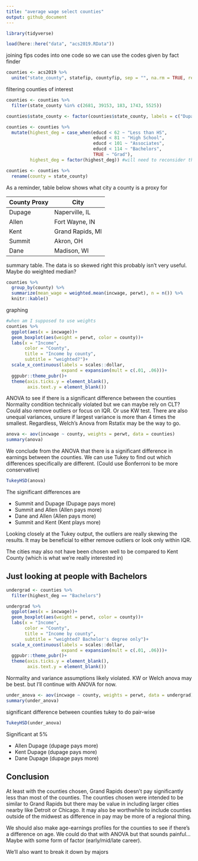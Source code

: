 ```yaml
---
title: "average wage select counties"
output: github_document
---
```



```r
library(tidyverse)
```

```r
load(here::here("data", "acs2019.RData"))
```

joining fips codes into one code so we can use the codes given by fact finder
```r
counties <- acs2019 %>% 
  unite("state_county", statefip, countyfip, sep = "", na.rm = TRUE, remove = FALSE)
```

filtering counties of interest
```r
counties <- counties %>% 
  filter(state_county %in% c(2681, 39153, 183, 1743, 5525))

counties$state_county <- factor(counties$state_county, labels = c("Dupage", "Allen", "Kent", "Summit", "Dane"))

counties <- counties %>% 
  mutate(highest_deg = case_when(educd < 62 ~ "Less than HS",
                                 educd < 81 ~ "High School",
                                 educd < 101 ~ "Associates",
                                 educd < 114 ~ "Bachelors",
                                 TRUE ~ "Grad"),
         highest_deg = factor(highest_deg)) #will need to reconsider these blocks

counties <- counties %>% 
  rename(county = state_county)
```

As a reminder, table below shows what city a county is a proxy for

|County Proxy|City|
|------------|----|
|Dupage      |Naperville, IL|
|Allen       |Fort Wayne, IN|
|Kent        |Grand Rapids, MI|
|Summit      |Akron, OH|
|Dane        |Madison, WI|


summary table. The data is so skewed right this probably isn't very useful. Maybe do weighted median?
```r
counties %>% 
  group_by(county) %>% 
  summarize(mean_wage = weighted.mean(incwage, perwt), n = n()) %>% 
  knitr::kable()
```

graphing
```r
#when am I supposed to use weights
counties %>% 
  ggplot(aes(x = incwage))+
  geom_boxplot(aes(weight = perwt, color = county))+
  labs(x = "Income",
       color = "County",
       title = "Income by county",
       subtitle = "weighted?")+
  scale_x_continuous(labels = scales::dollar,
                     expand = expansion(mult = c(.01, .06)))+
  ggpubr::theme_pubr()+
  theme(axis.ticks.y = element_blank(),
        axis.text.y = element_blank())
```

ANOVA to see if there is a significant difference between the counties
Normality condition technically violated but we can maybe rely on CLT? Could also remove outliers or focus on IQR. Or use KW test.
There are also unequal variances, unsure if largest variance is more than 4 times the smallest. Regardless, Welch's Anova from Rstatix may be the way to go.
```r
anova <- aov(incwage ~ county, weights = perwt, data = counties)
summary(anova)
```
We conclude from the ANOVA that there is a significant difference in earnings between the counties. We can use Tukey to find out which differences specifically are different. (Could use Bonferroni to be more conservative)
```r
TukeyHSD(anova)

```
The significant differences are

- Summit and Dupage (Dupage pays more)
- Summit and Allen (Allen pays more)
- Dane and Allen (Allen pays more)
- Summit and Kent (Kent plays more)

Looking closely at the Tukey output, the outliers are really skewing the results. It may be beneficial to either remove outliers or look only within IQR.

The cities may also not have been chosen well to be compared to Kent County (which is what we're really interested in)



## Just looking at people with Bachelors

```r
undergrad <- counties %>% 
  filter(highest_deg == "Bachelors")

undergrad %>% 
  ggplot(aes(x = incwage))+
  geom_boxplot(aes(weight = perwt, color = county))+
  labs(x = "Income",
       color = "County",
       title = "Income by county",
       subtitle = "weighted? Bachelor's degree only")+
  scale_x_continuous(labels = scales::dollar,
                     expand = expansion(mult = c(.01, .06)))+
  ggpubr::theme_pubr()+
  theme(axis.ticks.y = element_blank(),
        axis.text.y = element_blank())
```

Normality and variance assumptions likely violated. KW or Welch anova may be best. but I'll continue with ANOVA for now.

```r
under_anova <- aov(incwage ~ county, weights = perwt, data = undergrad)
summary(under_anova)
```
significant difference between counties tukey to do pair-wise

```r
TukeyHSD(under_anova)
```
Significant at 5%

- Allen Dupage (dupage pays more)
- Kent Dupage (dupage pays more)
- Dane Dupage (dupage pays more)

## Conclusion

At least with the counties chosen, Grand Rapids doesn't pay significantly less than most of the counties. The counties chosen were intended to be similar to Grand Rapids but there may be value in including larger cities nearby like Detroit or Chicago. It may also be worthwhile to include counties outside of the midwest as difference in pay may be more of a regional thing.

We should also make age-earnings profiles for the counties to see if there's a difference on age. We could do that with ANOVA but that sounds painful... Maybe with some form of factor (early/mid/late career).

We'll also want to break it down by majors
